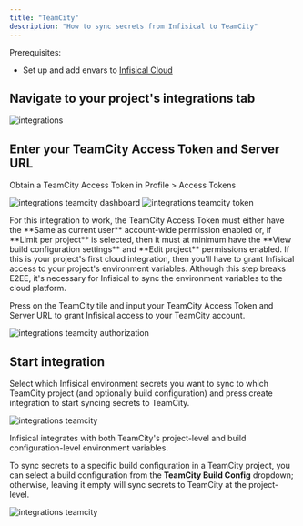 ```yaml
---
title: "TeamCity"
description: "How to sync secrets from Infisical to TeamCity"
---
```


Prerequisites:

- Set up and add envars to [Infisical Cloud](https://app.infisical.com)

## Navigate to your project's integrations tab

![integrations](../../images/integrations.png)

## Enter your TeamCity Access Token and Server URL

Obtain a TeamCity Access Token in Profile > Access Tokens

![integrations teamcity dashboard](../../images/integrations/teamcity/integrations-teamcity-dashboard.png)
![integrations teamcity token](../../images/integrations/teamcity/integrations-teamcity-token.png)

<Note>
  For this integration to work, the TeamCity Access Token must either have the
  **Same as current user** account-wide permission enabled or, if **Limit per project**
  is selected, then it must at minimum have the **View build configuration settings** and **Edit project** permissions enabled.
</Note>

<Info>
  If this is your project's first cloud integration, then you'll have to grant
  Infisical access to your project's environment variables. Although this step
  breaks E2EE, it's necessary for Infisical to sync the environment variables to
  the cloud platform.
</Info>

Press on the TeamCity tile and input your TeamCity Access Token and Server URL to grant Infisical access to your TeamCity account.

![integrations teamcity authorization](../../images/integrations/teamcity/integrations-teamcity-auth.png)

## Start integration

Select which Infisical environment secrets you want to sync to which TeamCity project (and optionally build configuration) and press create integration to start syncing secrets to TeamCity.

![integrations teamcity](../../images/integrations/teamcity/integrations-teamcity-create.png)

<Note>
  Infisical integrates with both TeamCity's project-level and build configuration-level environment variables.
  
  To sync secrets to a specific build configuration in a TeamCity project, you can select a build configuration from the **TeamCity Build Config** dropdown; otherwise, leaving it empty will sync secrets to TeamCity at the project-level.
</Note>

![integrations teamcity](../../images/integrations/teamcity/integrations-teamcity.png)

